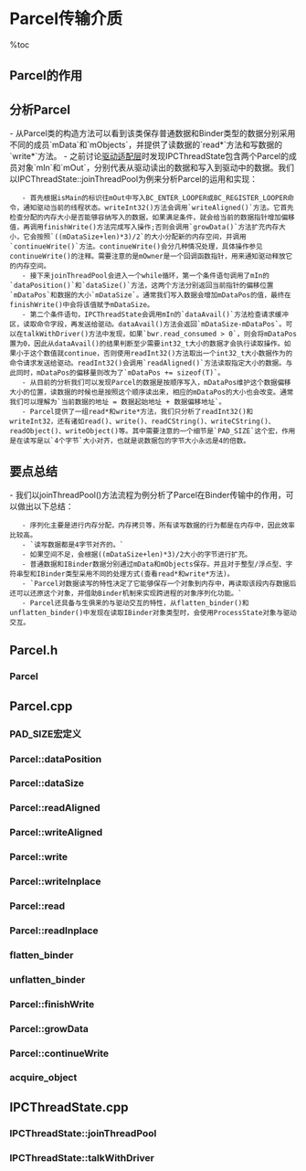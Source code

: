 = Parcel传输介质 =

%toc

== Parcel的作用 ==
{{{class="brush:text"
    我们都知道JAVA中的Serialize机制，译成串行化、序列化……，其作用是能将数据对象存入字节流当中，在需要时重新生成对象。
Android也提供了这样一种机制，而且效率更加高效，所有序列化的行为都在内存中完成。
    Parcel不仅支持普通数据类型的序列化，而且支持Binder对象的序列化。
}}}

== 分析Parcel ==
- 从Parcel类的构造方法可以看到该类保存普通数据和Binder类型的数据分别采用不同的成员`mData`和`mObjects`，并提供了读数据的`read*`方法和写数据的`write*`方法。
- 之前讨论[[驱动适配层]]时发现IPCThreadState包含两个Parcel的成员对象`mIn`和`mOut`，分别代表从驱动读出的数据和写入到驱动中的数据。我们以IPCThreadState::joinThreadPool为例来分析Parcel的运用和实现：
    - 首先根据isMain的标识往mOut中写入BC_ENTER_LOOPER或BC_REGISTER_LOOPER命令，通知驱动当前的线程状态。writeInt32()方法会调用`writeAligned()`方法。它首先检查分配的内存大小是否能够容纳写入的数据，如果满足条件，就会给当前的数据指针增加偏移值，再调用finishWrite()方法完成写入操作;否则会调用`growData()`方法扩充内存大小，它会按照`((mDataSize+len)*3)/2`的大小分配新的内存空间，并调用`continueWrite()`方法。continueWrite()会分几种情况处理，具体操作参见continueWrite()的注释。需要注意的是mOwner是一个回调函数指针，用来通知驱动释放它的内存空间。
    - 接下来joinThreadPool会进入一个while循环，第一个条件语句调用了mIn的`dataPosition()`和`dataSize()`方法，这两个方法分别返回当前指针的偏移位置`mDataPos`和数据的大小`mDataSize`。通常我们写入数据会增加mDataPos的值，最终在finishWrite()中会将该值赋予mDataSize。
    - 第二个条件语句，IPCThreadState会调用mIn的`dataAvail()`方法检查请求缓冲区，读取命令字段，再发送给驱动。dataAvail()方法会返回`mDataSize-mDataPos`。可以在talkWithDriver()方法中发现，如果`bwr.read_consumed > 0`，则会将mDataPos置为0，因此从dataAvail()的结果判断至少需要int32_t大小的数据才会执行读取操作。如果小于这个数值就continue，否则使用readInt32()方法取出一个int32_t大小数据作为的命令请求发送给驱动。readInt32()会调用`readAligned()`方法读取指定大小的数据。与此同时，mDataPos的偏移量则改为了`mDataPos += sizeof(T)`。
    - 从目前的分析我们可以发现Parcel的数据是按顺序写入，mDataPos维护这个数据偏移大小的位置，读数据的时候也是按照这个顺序读出来，相应的mDataPos的大小也会改变。通常我们可以理解为`当前数据的地址 = 数据起始地址 + 数据偏移地址`。
    - Parcel提供了一组read*和write*方法，我们只分析了readInt32()和writeInt32，还有诸如read()、write()、readCString()、writeCString()、readObject()、writeObject()等。其中需要注意的一个细节是`PAD_SIZE`这个宏，作用是在读写是以`4个字节`大小对齐，也就是说数据包的字节大小永远是4的倍数。

== 要点总结 ==
- 我们以joinThreadPool()方法流程为例分析了Parcel在Binder传输中的作用，可以做出以下总结：
    - 序列化主要是进行内存分配，内存拷贝等，所有读写数据的行为都是在内存中，因此效率比较高。
    - `读写数据都是4字节对齐的。`
    - 如果空间不足，会根据((mDataSize+len)*3)/2大小的字节进行扩充。
    - 普通数据和IBinder数据分别通过mData和mObjects保存。并且对于整型/浮点型、字符串型和IBinder类型采用不同的处理方式(查看read*和write*方法)。
    - `Parcel对数据读写的特性决定了它能够保存一个对象到内存中，再读取该段内存数据后还可以还原这个对象，并借助Binder机制来实现跨进程的对象序列化功能。`
    - Parcel还具备与生俱来的与驱动交互的特性，从flatten_binder()和unflatten_binder()中发现在读取IBinder对象类型时，会使用ProcessState对象与驱动交互。

== Parcel.h ==
=== Parcel ===
{{{class="brush:c++"
class Parcel
{
public:
                        Parcel();
                        ~Parcel();
    
    const uint8_t*      data() const;
    size_t              dataSize() const;
    size_t              dataAvail() const;
    size_t              dataPosition() const;
    size_t              dataCapacity() const;
    
    status_t            setDataSize(size_t size);
    void                setDataPosition(size_t pos) const;
    status_t            setDataCapacity(size_t size);
    
    status_t            setData(const uint8_t* buffer, size_t len);

    status_t            appendFrom(Parcel *parcel, size_t start, size_t len);

    bool                hasFileDescriptors() const;

    status_t            writeInterfaceToken(const String16& interface);
    bool                enforceInterface(const String16& interface) const;
    bool                checkInterface(IBinder*) const;    

    void                freeData();

    const size_t*       objects() const;
    size_t              objectsCount() const;
    
    status_t            errorCheck() const;
    void                setError(status_t err);
    
    status_t            write(const void* data, size_t len);
    void*               writeInplace(size_t len);
    status_t            writeUnpadded(const void* data, size_t len);
    status_t            writeInt32(int32_t val);
    status_t            writeInt64(int64_t val);
    status_t            writeFloat(float val);
    status_t            writeDouble(double val);
    status_t            writeIntPtr(intptr_t val);
    status_t            writeCString(const char* str);
    status_t            writeString8(const String8& str);
    status_t            writeString16(const String16& str);
    status_t            writeString16(const char16_t* str, size_t len);
    status_t            writeStrongBinder(const sp<IBinder>& val);
    status_t            writeWeakBinder(const wp<IBinder>& val);

    // Place a native_handle into the parcel (the native_handle's file-
    // descriptors are dup'ed, so it is safe to delete the native_handle
    // when this function returns). 
    // Doesn't take ownership of the native_handle.
    status_t            writeNativeHandle(const native_handle* handle);
    
    // Place a file descriptor into the parcel.  The given fd must remain
    // valid for the lifetime of the parcel.
    status_t            writeFileDescriptor(int fd);
    
    // Place a file descriptor into the parcel.  A dup of the fd is made, which
    // will be closed once the parcel is destroyed.
    status_t            writeDupFileDescriptor(int fd);
    
    status_t            writeObject(const flat_binder_object& val, bool nullMetaData);

    void                remove(size_t start, size_t amt);
    
    status_t            read(void* outData, size_t len) const;
    const void*         readInplace(size_t len) const;
    int32_t             readInt32() const;
    status_t            readInt32(int32_t *pArg) const;
    int64_t             readInt64() const;
    status_t            readInt64(int64_t *pArg) const;
    float               readFloat() const;
    status_t            readFloat(float *pArg) const;
    double              readDouble() const;
    status_t            readDouble(double *pArg) const;
    intptr_t            readIntPtr() const;
    status_t            readIntPtr(intptr_t *pArg) const;

    const char*         readCString() const;
    String8             readString8() const;
    String16            readString16() const;
    const char16_t*     readString16Inplace(size_t* outLen) const;
    sp<IBinder>         readStrongBinder() const;
    wp<IBinder>         readWeakBinder() const;

    
    // Retrieve native_handle from the parcel. This returns a copy of the
    // parcel's native_handle (the caller takes ownership). The caller
    // must free the native_handle with native_handle_close() and 
    // native_handle_delete().
    native_handle*     readNativeHandle() const;

    
    // Retrieve a file descriptor from the parcel.  This returns the raw fd
    // in the parcel, which you do not own -- use dup() to get your own copy.
    int                 readFileDescriptor() const;
    
    const flat_binder_object* readObject(bool nullMetaData) const;

    // Explicitly close all file descriptors in the parcel.
    void                closeFileDescriptors();
    
    typedef void        (*release_func)(Parcel* parcel,
                                        const uint8_t* data, size_t dataSize,
                                        const size_t* objects, size_t objectsSize,
                                        void* cookie);
                        
    const uint8_t*      ipcData() const;
    size_t              ipcDataSize() const;
    const size_t*       ipcObjects() const;
    size_t              ipcObjectsCount() const;
    void                ipcSetDataReference(const uint8_t* data, size_t dataSize,
                                            const size_t* objects, size_t objectsCount,
                                            release_func relFunc, void* relCookie);
    
    void                print(TextOutput& to, uint32_t flags = 0) const;
        
private:
                        Parcel(const Parcel& o);
    Parcel&             operator=(const Parcel& o);
    
    status_t            finishWrite(size_t len);
    void                releaseObjects();
    void                acquireObjects();
    status_t            growData(size_t len);
    status_t            restartWrite(size_t desired);
    status_t            continueWrite(size_t desired);
    void                freeDataNoInit();
    void                initState();
    void                scanForFds() const;
                        
    template<class T>
    status_t            readAligned(T *pArg) const;

    template<class T>   T readAligned() const;

    template<class T>
    status_t            writeAligned(T val);

    status_t            mError;
    uint8_t*            mData;
    size_t              mDataSize;
    size_t              mDataCapacity;
    mutable size_t      mDataPos;
    size_t*             mObjects;
    size_t              mObjectsSize;
    size_t              mObjectsCapacity;
    mutable size_t      mNextObjectHint;

    mutable bool        mFdsKnown;
    mutable bool        mHasFds;
    
    release_func        mOwner;
    void*               mOwnerCookie;
};
}}}

== Parcel.cpp ==
=== PAD_SIZE宏定义 ===
{{{class="brush:c++"
#define PAD_SIZE(s) (((s)+3)&~3)
}}}

=== Parcel::dataPosition ===
{{{class="brush:c++"
size_t Parcel::dataPosition() const
{
    return mDataPos;
}
}}}

=== Parcel::dataSize ===
{{{class="brush:c++"
size_t Parcel::dataSize() const
{
    return (mDataSize > mDataPos ? mDataSize : mDataPos);
}
}}}

=== Parcel::readAligned ===
{{{class="brush:c++"
template<class T>
status_t Parcel::readAligned(T *pArg) const {
    COMPILE_TIME_ASSERT_FUNCTION_SCOPE(PAD_SIZE(sizeof(T)) == sizeof(T));

    // 如果数据大小没有超出范围则进行数据的转换
    if ((mDataPos+sizeof(T)) <= mDataSize) {
        // 当前数据的地址 = 起始地址 + 数据偏移
        const void* data = mData+mDataPos;
        // 数据的偏移加上T的大小
        mDataPos += sizeof(T);
        // 从当前的起始地址开始转换T类型数据并通过指针回传
        *pArg =  *reinterpret_cast<const T*>(data);
        return NO_ERROR;
    } else {
        return NOT_ENOUGH_DATA;
    }
}
}}}

=== Parcel::writeAligned ===
{{{class="brush:c++"
template<class T>
status_t Parcel::writeAligned(T val) {
    COMPILE_TIME_ASSERT_FUNCTION_SCOPE(PAD_SIZE(sizeof(T)) == sizeof(T));

    // 如果有足够大的内存空间，则将mData+mDataPos的指针指向T数据
    if ((mDataPos+sizeof(val)) <= mDataCapacity) {
restart_write:
        *reinterpret_cast<T*>(mData+mDataPos) = val;
        return finishWrite(sizeof(val));
    }

    // 否则增加内存空间的大小
    status_t err = growData(sizeof(val));
    if (err == NO_ERROR) goto restart_write;
    return err;
}
}}}

=== Parcel::write ===
{{{class="brush:c++"
status_t Parcel::write(const void* data, size_t len)
{
    void* const d = writeInplace(len);
    if (d) {
        memcpy(d, data, len);
        return NO_ERROR;
    }
    return mError;
}
}}}

=== Parcel::writeInplace ===
{{{class="brush:c++"
void* Parcel::writeInplace(size_t len)
{
    const size_t padded = PAD_SIZE(len);

    // sanity check for integer overflow
    if (mDataPos+padded < mDataPos) {
        return NULL;
    }

    if ((mDataPos+padded) <= mDataCapacity) {
restart_write:
        uint8_t* const data = mData+mDataPos;

        // Need to pad at end?
        if (padded != len) {
#if BYTE_ORDER == BIG_ENDIAN
            static const uint32_t mask[4] = {
                0x00000000, 0xffffff00, 0xffff0000, 0xff000000
            };
#endif
#if BYTE_ORDER == LITTLE_ENDIAN
            static const uint32_t mask[4] = {
                0x00000000, 0x00ffffff, 0x0000ffff, 0x000000ff
            };
#endif
            *reinterpret_cast<uint32_t*>(data+padded-4) &= mask[padded-len];
        }

        finishWrite(padded);
        return data;
    }

    status_t err = growData(padded);
    if (err == NO_ERROR) goto restart_write;
    return NULL;
}
}}}

=== Parcel::read ===
{{{class="brush:c++"
status_t Parcel::read(void* outData, size_t len) const
{
    if ((mDataPos+PAD_SIZE(len)) >= mDataPos && (mDataPos+PAD_SIZE(len)) <= mDataSize) {
        memcpy(outData, mData+mDataPos, len);
        mDataPos += PAD_SIZE(len);
        return NO_ERROR;
    }
    return NOT_ENOUGH_DATA;
}
}}}

=== Parcel::readInplace ===
{{{class="brush:c++"
const void* Parcel::readInplace(size_t len) const
{
    if ((mDataPos+PAD_SIZE(len)) >= mDataPos && (mDataPos+PAD_SIZE(len)) <= mDataSize) {
        const void* data = mData+mDataPos;
        mDataPos += PAD_SIZE(len);
        return data;
    }
    return NULL;
}
}}}

=== flatten_binder ===
{{{class="brush:c++"
status_t flatten_binder(const sp<ProcessState>& proc,
    const sp<IBinder>& binder, Parcel* out)
{
    flat_binder_object obj;
    
    obj.flags = 0x7f | FLAT_BINDER_FLAG_ACCEPTS_FDS;
    if (binder != NULL) {
        // 获取本地Binder对象
        IBinder *local = binder->localBinder();
        if (!local) {
            BpBinder *proxy = binder->remoteBinder();
            if (proxy == NULL) {
                LOGE("null proxy");
            }
            // 如果是代理对象，则保存句柄
            const int32_t handle = proxy ? proxy->handle() : 0;
            obj.type = BINDER_TYPE_HANDLE;
            obj.handle = handle;
            obj.cookie = NULL;
        } else {
            // 如果是本地对象，则保存weakref_type对象和IBinder对象
            obj.type = BINDER_TYPE_BINDER;
            obj.binder = local->getWeakRefs();
            obj.cookie = local;
        }
    } else {
        obj.type = BINDER_TYPE_BINDER;
        obj.binder = NULL;
        obj.cookie = NULL;
    }
    
    return finish_flatten_binder(binder, obj, out);
}
}}}

=== unflatten_binder ===
{{{class="brush:c++"
status_t unflatten_binder(const sp<ProcessState>& proc,
    const Parcel& in, sp<IBinder>* out)
{
    const flat_binder_object* flat = in.readObject(false);
    
    if (flat) {
        switch (flat->type) {
            // 如果是本地Binder，则进行类型转换
            case BINDER_TYPE_BINDER:
                *out = static_cast<IBinder*>(flat->cookie);
                return finish_unflatten_binder(NULL, *flat, in);
            // 如果是代理对象，则需要通过proc向驱动查询
            case BINDER_TYPE_HANDLE:
                *out = proc->getStrongProxyForHandle(flat->handle);
                return finish_unflatten_binder(
                    static_cast<BpBinder*>(out->get()), *flat, in);
        }        
    }
    return BAD_TYPE;
}
}}}

=== Parcel::finishWrite ===
{{{class="brush:c++"
status_t Parcel::finishWrite(size_t len)
{
    // 简单的赋予数据大小的值
    mDataPos += len;
    // 如果mDataPos大于mDataSize，则将较大的值赋予mDataSize
    if (mDataPos > mDataSize) {
        mDataSize = mDataPos;
    }
    return NO_ERROR;
}
}}}

=== Parcel::growData ===
{{{class="brush:c++"
status_t Parcel::growData(size_t len)
{
    // 按照((mDataSize+len)*3)/2的大小分配新的内存空间
    size_t newSize = ((mDataSize+len)*3)/2;
    return (newSize <= mDataSize)
            ? (status_t) NO_MEMORY
            : continueWrite(newSize);
}
}}}

=== Parcel::continueWrite ===
{{{class="brush:c++"
status_t Parcel::continueWrite(size_t desired)
{
    // 如果缩小内存，则减少Binder对象
    size_t objectsSize = mObjectsSize;
    if (desired < mDataSize) {
        if (desired == 0) {
            objectsSize = 0;
        } else {
            while (objectsSize > 0) {
                if (mObjects[objectsSize-1] < desired)
                    break;
                objectsSize--;
            }
        }
    }
    
    // 如果有mOwner的回调方法，则分配空间，做内存拷贝操作
    if (mOwner) {
        ......

        uint8_t* data = (uint8_t*)malloc(desired);
        
        ......

        mData = data;
        mObjects = objects;
        mDataSize = (mDataSize < desired) ? mDataSize : desired;
        mDataCapacity = desired;
        mObjectsSize = mObjectsCapacity = objectsSize;
        mNextObjectHint = 0;
        
    // 如果当前存在数据，则做realloc操作
    } else if (mData) {
        if (objectsSize < mObjectsSize) {
            ......

            size_t* objects =
                (size_t*)realloc(mObjects, objectsSize*sizeof(size_t));
            if (objects) {
                mObjects = objects;
            }
            mObjectsSize = objectsSize;
            mNextObjectHint = 0;
        }

        if (desired > mDataCapacity) {
            uint8_t* data = (uint8_t*)realloc(mData, desired);
            if (data) {
                mData = data;
                mDataCapacity = desired;
            } else if (desired > mDataCapacity) {
                mError = NO_MEMORY;
                return NO_MEMORY;
            }
        } else {
            ......
        }
        
    // 第一次初始化，直接做malloc操作
    } else {
        uint8_t* data = (uint8_t*)malloc(desired);
        
        ......
        
        mData = data;
        mDataSize = mDataPos = 0;
        mDataCapacity = desired;
    }

    return NO_ERROR;
}
}}}

=== acquire_object ===
{{{class="brush:c++"
void acquire_object(const sp<ProcessState>& proc,
    const flat_binder_object& obj, const void* who)
{
    switch (obj.type) {
        case BINDER_TYPE_BINDER:
            if (obj.binder) {
                static_cast<IBinder*>(obj.cookie)->incStrong(who);
            }
            return;
        case BINDER_TYPE_WEAK_BINDER:
            if (obj.binder)
                static_cast<RefBase::weakref_type*>(obj.binder)->incWeak(who);
            return;
        case BINDER_TYPE_HANDLE: {
            const sp<IBinder> b = proc->getStrongProxyForHandle(obj.handle);
            if (b != NULL) {
                b->incStrong(who);
            }
            return;
        }
        case BINDER_TYPE_WEAK_HANDLE: {
            const wp<IBinder> b = proc->getWeakProxyForHandle(obj.handle);
            if (b != NULL) b.get_refs()->incWeak(who);
            return;
        }
        case BINDER_TYPE_FD: {
            return;
        }
    }
}
}}}

== IPCThreadState.cpp ==
=== IPCThreadState::joinThreadPool ===
{{{class="brush:c++"
void IPCThreadState::joinThreadPool(bool isMain)
{
    mOut.writeInt32(isMain ? BC_ENTER_LOOPER : BC_REGISTER_LOOPER);
    
    status_t result;
    do {
        ......

        if (mIn.dataPosition() >= mIn.dataSize()) {
            ......
        }

        result = talkWithDriver();
        if (result >= NO_ERROR) {
            size_t IN = mIn.dataAvail();
            // 如果可用数据大小小于int32_t，则continue
            if (IN < sizeof(int32_t)) continue;
            cmd = mIn.readInt32();

            result = executeCommand(cmd);
        }
        
        ......

    } while (result != -ECONNREFUSED && result != -EBADF);

    mOut.writeInt32(BC_EXIT_LOOPER);
    talkWithDriver(false);
}
}}}

=== IPCThreadState::talkWithDriver ===
{{{class="brush:c++"
status_t IPCThreadState::talkWithDriver(bool doReceive)
{
    .....

    if (err >= NO_ERROR) {
        if (bwr.write_consumed > 0) {
            if (bwr.write_consumed < (ssize_t)mOut.dataSize())
                mOut.remove(0, bwr.write_consumed);
            else
                mOut.setDataSize(0);
        }
        // 将mDataPos置0
        if (bwr.read_consumed > 0) {
            mIn.setDataSize(bwr.read_consumed);
            mIn.setDataPosition(0);
        }
        
        return NO_ERROR;
    }
    
    ......
}
}}}
